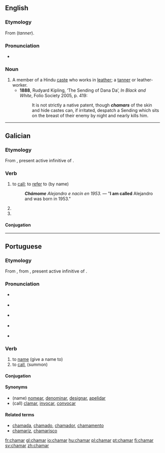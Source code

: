 ==English==
===Etymology===
From {{etyl|hi}} {{term|चमार|tr=camār}} (''tanner'').{{attention|hi}}

===Pronunciation===
*{{a|UK}} {{IPA|/tʃəˈmɑː/}}

===Noun===
{{en-noun}}

# A member of a Hindu [[caste]] who works in [[leather]]; a [[tanner]] or leather-worker.
#*'''1888''', Rudyard Kipling, ‘The Sending of Dana Da’, ''In Black and White'', Folio Society 2005, p. 419:
#*:It is not strictly a native patent, though '''''chamars''''' of the skin and hide castes can, if irritated, despatch a Sending which sits on the breast of their enemy by night and nearly kills him.

----

==Galician==

===Etymology===
From {{etyl|la|gl}} {{term|clamare|clāmāre|lang=la}}, present active infinitive of {{term|clamo|clamō|cry out}}.

===Verb===
{{gl-verb|cham|ar}}

# to [[call]]; to [[refer]] to (by name)
#: '''''Chámome''' Alejandro e nacín en 1953.'' — "'''I am called''' Alejandro and was born in 1953."
# {{conjugation of|[[chamar#Galician|chamar]]||1|and|3|s|fut|sub|lang=gl}}
# {{conjugation of|[[chamar#Galician|chamar]]||1|and|3|s|personal|inf|lang=gl}}

====Conjugation====
{{gl-conj-ar|cham}}

----

==Portuguese==

===Etymology===
From {{etyl|roa-ptg|pt}} {{term|chamar||call|lang=roa-ptg}}, from {{etyl|la|pt}} {{term|clamare|clamāre|lang=la}}, present active infinitive of {{term|clamo|clamō|lang=la}}.

===Pronunciation===
* {{a|Portugal}} {{IPA|[ʃɐ.ˈmaɾ]|lang=pt}}
* {{a|Paulista}} {{IPA|[ʃa.ˈma(ɹ)]|lang=pt}}
* {{a|South Brazil}} {{IPA|[ʃa.ˈma(ɻ)]|lang=pt}}
* {{a|Carioca}} {{IPA|[ʃɜ.ˈma(χ)]|lang=pt}}
* {{a|Nordestino}} {{IPA|[ʃɜ.ˈmaː]|lang=pt}}

===Verb===
{{pt-verb|cham|ar}}

# to [[name]] (give a name to)
# to [[call]], (summon)

====Conjugation====
{{pt-conj|cham|ar}}

====Synonyms====
* (name) [[nomear]], [[denominar]], [[designar]], [[apelidar]]
* (call) [[clamar]], [[invocar]], [[convocar]]

====Related terms====
* [[chamada]], [[chamado]], [[chamador]], [[chamamento]]
* [[chamariz]], [[chamarisco]]

[[fr:chamar]]
[[gl:chamar]]
[[io:chamar]]
[[hu:chamar]]
[[pl:chamar]]
[[pt:chamar]]
[[fi:chamar]]
[[sv:chamar]]
[[zh:chamar]]